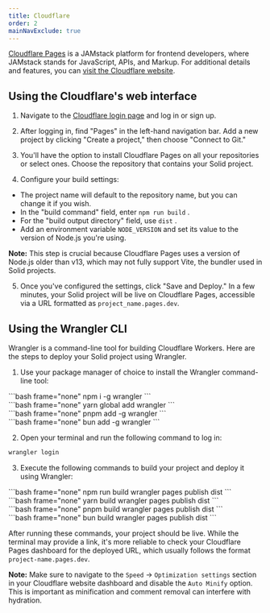 ```yaml
---
title: Cloudflare
order: 2
mainNavExclude: true
---
```



[Cloudflare Pages](https://pages.cloudflare.com/) is a JAMstack platform for frontend developers, where JAMstack stands for JavaScript, APIs, and Markup.
For additional details and features, you can [visit the Cloudflare website](https://pages.cloudflare.com/).

## Using the Cloudflare's web interface

1. Navigate to the [Cloudflare login page](https://dash.cloudflare.com/login) and log in or sign up.

<EraserLink
	href="https://app.eraser.io/workspace/w9y9PNVjwSqDCEPNTEoe?elements=UE1AFe5oESDQkepKNaMxtA"
	preview="https://app.eraser.io/workspace/w9y9PNVjwSqDCEPNTEoe/preview?elements=UE1AFe5oESDQkepKNaMxtA&type=embed"
/>

2.  After logging in, find "Pages" in the left-hand navigation bar.
    Add a new project by clicking "Create a project," then choose "Connect to Git."

<EraserLink
	href="https://app.eraser.io/workspace/w9y9PNVjwSqDCEPNTEoe?elements=XcbVyX2a69kSAP1m1220Ug"
	preview="https://app.eraser.io/workspace/w9y9PNVjwSqDCEPNTEoe/preview?elements=XcbVyX2a69kSAP1m1220Ug&type=embed"
/>

3.  You'll have the option to install Cloudflare Pages on all your repositories or select ones.
    Choose the repository that contains your Solid project.

<EraserLink
	href="https://app.eraser.io/workspace/w9y9PNVjwSqDCEPNTEoe?elements=SsbGUghc_Vwlvxefe1xAFg"
	preview="https://app.eraser.io/workspace/w9y9PNVjwSqDCEPNTEoe/preview?elements=SsbGUghc_Vwlvxefe1xAFg&type=embed"
/>

4. Configure your build settings:

- The project name will default to the repository name, but you can change it if you wish.
- In the "build command" field, enter `npm run build` .
- For the "build output directory" field, use `dist` .
- Add an environment variable `NODE_VERSION` and set its value to the version of Node.js you're using.

**Note:** This step is crucial because Cloudflare Pages uses a version of Node.js older than v13, which may not fully support Vite, the bundler used in Solid projects.

<EraserLink
	href="https://app.eraser.io/workspace/w9y9PNVjwSqDCEPNTEoe?elements=1HpIQUkxqNl9j3JlXIUvTg"
	preview="https://app.eraser.io/workspace/w9y9PNVjwSqDCEPNTEoe/preview?elements=1HpIQUkxqNl9j3JlXIUvTg&type=embed"
/>

5. Once you've configured the settings, click "Save and Deploy."
   In a few minutes, your Solid project will be live on Cloudflare Pages, accessible via a URL formatted as `project_name.pages.dev`.

## Using the Wrangler CLI

Wrangler is a command-line tool for building Cloudflare Workers.
Here are the steps to deploy your Solid project using Wrangler.

1. Use your package manager of choice to install the Wrangler command-line tool:

<TabsCodeBlocks>
<div id="npm">
```bash frame="none"
npm i -g wrangler
```
</div>

<div id="yarn">```bash frame="none" yarn global add wrangler ```</div>

<div id="pnpm">```bash frame="none" pnpm add -g wrangler ```</div>

<div id="bun">
```bash frame="none"
bun add -g wrangler
```
</div>
</TabsCodeBlocks>

2. Open your terminal and run the following command to log in:

```bash frame="none"
wrangler login
```

3. Execute the following commands to build your project and deploy it using Wrangler:

<TabsCodeBlocks>
<div id="npm">
```bash frame="none"
npm run build
wrangler pages publish dist
```
</div>

<div id="yarn">
	```bash frame="none" yarn build wrangler pages publish dist ```
</div>

<div id="pnpm">
	```bash frame="none" pnpm build wrangler pages publish dist ```
</div>

<div id="bun">
```bash frame="none"
bun build
wrangler pages publish dist
```
</div>
</TabsCodeBlocks>

After running these commands, your project should be live.
While the terminal may provide a link, it's more reliable to check your Cloudflare Pages dashboard for the deployed URL, which usually follows the format `project-name.pages.dev`.

**Note:**
Make sure to navigate to the `Speed` -> `Optimization settings` section in your Cloudflare website dashboard and disable the `Auto Minify` option.
This is important as minification and comment removal can interfere with hydration.
